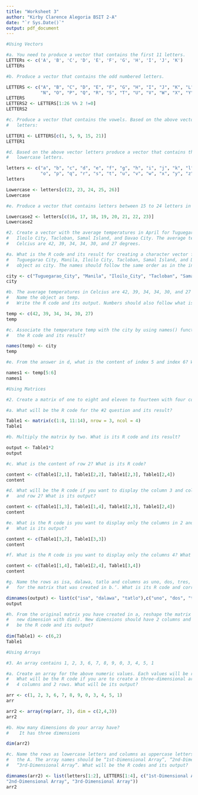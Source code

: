 ```yaml
---
title: "Worksheet 3"
author: "Kirby Clarence Alegoria BSIT 2-A"
date: "`r Sys.Date()`"
output: pdf_document
---
```

```r
#Using Vectors
```

```r
#a. You need to produce a vector that contains the first 11 letters.
LETTERs <- c('A', 'B', 'C', 'D', 'E', 'F', 'G', 'H', 'I', 'J', 'K')
LETTERs
```


```r
#b. Produce a vector that contains the odd numbered letters.

LETTERS <- c("A", "B", "C", "D", "E", "F", "G", "H", "I", "J", "K", "L", "M", 
             "N", "O", "P", "Q", "R", "S", "T", "U", "V", "W", "X", "Y", "Z")
LETTERS
LETTERS2 <- LETTERS[1:26 %% 2 !=0]
LETTERS2
```

```r
#c.	Produce a vector that contains the vowels. Based on the above vector 
#   letters:

LETTER1 <- LETTERS[c(1, 5, 9, 15, 21)]
LETTER1
```


```r
#d. Based on the above vector letters produce a vector that contains the last 5 
#   lowercase letters.  

letters <- c("a", "b", "c", "d", "e", "f", "g", "h", "i", "j", "k", "l", "m", "n",
             "o", "p", "q", "r", "s", "t", "u", "v", "w", "x", "y", "z")
letters

Lowercase <- letters[c(22, 23, 24, 25, 26)]
Lowercase
```

```r
#e. Produce a vector that contains letters between 15 to 24 letters in lowercase.

Lowercase2 <- letters[c(16, 17, 18, 19, 20, 21, 22, 23)]
Lowercase2
```

```r
#2. Create a vector with the average temperatures in April for Tuguegarao City, Manila,
#   Iloilo City, Tacloban, Samal Island, and Davao City. The average temperatures in
#   Celcius are 42, 39, 34, 34, 30, and 27 degrees.

#a. What is the R code and its result for creating a character vector for the city/town of
#   Tuguegarao City, Manila, Iloilo City, Tacloban, Samal Island, and Davao City? Name the
#   object as city. The names should follow the same order as in the instruction.

city <- c("Tuguegarao_City", "Manila", "Iloilo_City", "Tacloban", "Samal_Island", "Davao City")
city 
```

```r
#b. The average temperatures in Celcius are 42, 39, 34, 34, 30, and 27 degrees. 
#   Name the object as temp.
#   Write the R code and its output. Numbers should also follow what is in the instruction.

temp <- c(42, 39, 34, 34, 30, 27)
temp
```

```r
#c. Associate the temperature temp with the city by using names() function. What is
#   the R code and its result?

names(temp) <- city
temp
```

```r
#e. From the answer in d, what is the content of index 5 and index 6? What is its R code?

names1 <- temp[5:6]
names1
```

```r
#Using Matrices
```

```r
#2. Create a matrix of one to eight and eleven to fourteen with four columns and three rows.

#a. What will be the R code for the #2 question and its result?

Table1 <- matrix(c(1:8, 11:14), nrow = 3, ncol = 4)
Table1
```

```r
#b. Multiply the matrix by two. What is its R code and its result?

output <- Table1*2
output
```

```r
#c. What is the content of row 2? What is its R code?

content <- c(Table1[2,1], Table1[2,2], Table1[2,3], Table1[2,4])
content
```

```r
#d. What will be the R code if you want to display the column 3 and column 4 in row 1
#   and row 2? What is its output?

content <- c(Table1[1,3], Table1[1,4], Table1[2,3], Table1[2,4])
content
```

```r
#e. What is the R code is you want to display only the columns in 2 and 3, row 3? 
#   What is its output?

content <- c(Table1[3,2], Table1[3,3])
content
```

```r
#f. What is the R code is you want to display only the columns 4? What is its output?

content <- c(Table1[1,4], Table1[2,4], Table1[3,4])
content
```

```r
#g. Name the rows as isa, dalawa, tatlo and columns as uno, dos, tres, quatro
#   for the matrix that was created in b.‘. What is its R code and corresponding output?

dimnames(output) <- list(c("isa", "dalawa", "tatlo"),c("uno", "dos", "tres", "quatro"))
output
```

```r
#h. From the original matrix you have created in a, reshape the matrix by assigning a
#   new dimension with dim(). New dimensions should have 2 columns and 6 rows. What will
#   be the R code and its output?
  
dim(Table1) <- c(6,2)
Table1
```

```r
#Using Arrays
```

```r
#3. An array contains 1, 2, 3, 6, 7, 8, 9, 0, 3, 4, 5, 1

#a. Create an array for the above numeric values. Each values will be repeated twice
#   What will be the R code if you are to create a three-dimensional array with 
#   4 columns and 2 rows. What will be its output?

arr <- c(1, 2, 3, 6, 7, 8, 9, 0, 3, 4, 5, 1)
arr

arr2 <- array(rep(arr, 2), dim = c(2,4,3))
arr2
```

```r
#b. How many dimensions do your array have? 
#    It has three dimensions

dim(arr2)
```



```r
#c. Name the rows as lowercase letters and columns as uppercase letters starting from
#   the A. The array names should be “1st-Dimensional Array”, “2nd-Dimentional Array”, and
#   “3rd-Dimensional Array”. What will be the R codes and its output?

dimnames(arr2) <- list(letters[1:2], LETTERS[1:4], c("1st-Dimensional Array", 
"2nd-Dimensional Array", "3rd-Dimensional Array"))
arr2
```
